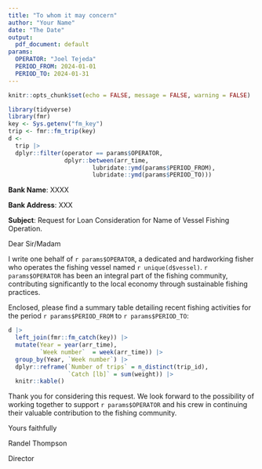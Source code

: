 ```yaml
---
title: "To whom it may concern"
author: "Your Name"
date: "The Date"
output:
  pdf_document: default
params:
  OPERATOR: "Joel Tejeda"
  PERIOD_FROM: 2024-01-01
  PERIOD_TO: 2024-01-31  
---
```



```r
knitr::opts_chunk$set(echo = FALSE, message = FALSE, warning = FALSE)
```


```r
library(tidyverse)
library(fmr)
key <- Sys.getenv("fm_key")
trip <- fmr::fm_trip(key)
d <- 
  trip |> 
  dplyr::filter(operator == params$OPERATOR,
                dplyr::between(arr_time, 
                        lubridate::ymd(params$PERIOD_FROM), 
                        lubridate::ymd(params$PERIOD_TO)))

```








**Bank Name**: XXXX

**Bank Address**: XXX


**Subject**: Request for Loan Consideration for Name of Vessel Fishing Operation.




Dear Sir/Madam



I write one behalf of `r params$OPERATOR`, a dedicated and hardworking fisher who operates the fishing vessel named `r unique(d$vessel)`. `r params$OPERATOR` has been an integral part of the fishing community, contributing significantly to the local economy through sustainable fishing practices.


Enclosed, please find a summary table detailing recent fishing activities  for the period `r params$PERIOD_FROM` to  `r params$PERIOD_TO`:



```r
d |> 
  left_join(fmr::fm_catch(key)) |> 
  mutate(Year = year(arr_time),
         `Week number`  = week(arr_time)) |> 
  group_by(Year, `Week number`) |> 
  dplyr::reframe(`Number of trips` = n_distinct(trip_id),
                 `Catch [lb]` = sum(weight)) |> 
  knitr::kable()
```


Thank you for considering this request. We look forward to the possibility of working together to support `r params$OPERATOR` and his crew in continuing their valuable contribution to the fishing community.

Yours faithfully 




Randel Thompson

Director


